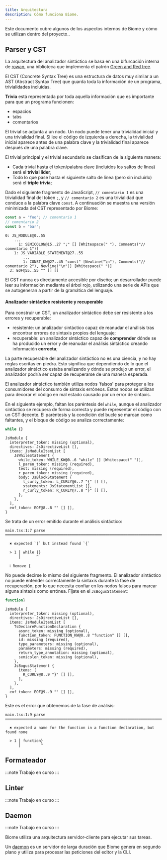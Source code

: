 ```yaml
---
title: Arquitectura
description: Cómo funciona Biome.
---
```


Este documento cubre algunos de los aspectos internos de Biome y cómo se utilizan dentro del proyecto..

## Parser y CST

La arquitectura del analizador sintáctico se basa en una bifurcación interna de [rowan], una biblioteca
que implementa el patrón [Green and Red tree].

El CST (Concrete Syntax Tree) es una estructura de datos muy similar a un AST (Abstract Syntax Tree) que guarda toda la información de un programa, trivialidades incluidas.

**Trivia** está representada por toda aquella información que es importante para que un programa funcionen:

- espacios
- tabs
- comentarios

El trivial se adjunta a un nodo. Un nodo puede tener una trivialidad inicial y una trivialidad final. Si lee el código de izquierda a derecha, la trivialidad inicial aparece antes de una palabra clave y la trivialidad final aparece después de una palabra clave.

El trivial principal y el trivial secundario se clasifican de la siguiente manera:

- Cada trivial hasta el token/palabra clave (incluidos los saltos de línea) será el **trivial líder**;
- Todo lo que pase hasta el siguiente salto de línea (pero sin incluirlo) será el **triple trivia**;

Dado el siguiente fragmento de JavaScript, `// comentario 1` es una trivialidad final del token `;`, y `// comentario 2` es una trivialidad que conduce a la palabra clave `const`. A continuación se muestra una versión minimizada del CST representado por Biome:

```js
const a = "foo"; // comentario 1
// comentario 2
const b = "bar";
```

```
0: JS_MODULE@0..55
    ...
      1: SEMICOLON@15..27 ";" [] [Whitespace(" "), Comments("// comentario 1")]
    1: JS_VARIABLE_STATEMENT@27..55
        ...
        1: CONST_KW@27..45 "const" [Newline("\n"), Comments("// comentario 2"), Newline("\n")] [Whitespace(" ")]
  3: EOF@55..55 "" [] []
```

El CST nunca es directamente accesible por diseño; un desarrollador puede leer su información mediante el árbol rojo, utilizando una serie de APIs que se autogeneran a partir de la gramática del lenguaje.

#### Analizador sintáctico resistente y recuperable

Para construir un CST, un analizador sintáctico debe ser resistente a los errores y recuperable:

- resistente: un analizador sintáctico capaz de reanudar el análisis tras encontrar errores de sintaxis propios del lenguaje;
- recuperable: un analizador sintáctico capaz de **comprender** dónde se ha producido un error y de reanudar el análisis sintáctico creando información **correcta**;

La parte recuperable del analizador sintáctico no es una ciencia, y no hay reglas escritas en piedra. Esto significa que dependiendo de lo que el analizador sintáctico estaba analizando y dónde se produjo un error, el analizador podría ser capaz de recuperarse de una manera esperada.

El analizador sintáctico también utiliza nodos 'falsos' para proteger a los consumidores del consumo de sintaxis erróneos. Estos nodos se utilizan para decorar el código en mal estado causado por un error de sintaxis.

En el siguiente ejemplo, faltan los paréntesis del `while`, aunque el analizador sintáctico se recupera de forma correcta y puede representar el código con un CST decente. El paréntesis y la condición del bucle se marcan como faltantes, y el bloque de código se analiza correctamente:

```js
while {}
```

```
JsModule {
  interpreter_token: missing (optional),
  directives: JsDirectiveList [],
  items: JsModuleItemList [
    JsWhileStatement {
      while_token: WHILE_KW@0..6 "while" [] [Whitespace(" ")],
      l_paren_token: missing (required),
      test: missing (required),
      r_paren_token: missing (required),
      body: JsBlockStatement {
        l_curly_token: L_CURLY@6..7 "{" [] [],
        statements: JsStatementList [],
        r_curly_token: R_CURLY@7..8 "}" [] [],
      },
    },
  ],
  eof_token: EOF@8..8 "" [] [],
}
```

Se trata de un error emitido durante el análisis sintáctico:

```
main.tsx:1:7 parse ━━━━━━━━━━━━━━━━━━━━━━━━━━━━━━━━━━━━━━━━━━━━━━━━━━━━━━━━━━━━━━━━━━━━━━━━━━━━━━━━━

  ✖ expected `(` but instead found `{`

  > 1 │ while {}
      │       ^

  ℹ Remove {
```

No puede decirse lo mismo del siguiente fragmento. El analizador sintáctico no puede entender correctamente la sintaxis durante la fase de recuperación, por lo que necesita confiar en los nodos falsos para marcar alguna sintaxis como errónea. Fíjate en el `JsBogusStatement`:

```js
function}
```

```
JsModule {
  interpreter_token: missing (optional),
  directives: JsDirectiveList [],
  items: JsModuleItemList [
    TsDeclareFunctionDeclaration {
      async_token: missing (optional),
      function_token: FUNCTION_KW@0..8 "function" [] [],
      id: missing (required),
      type_parameters: missing (optional),
      parameters: missing (required),
      return_type_annotation: missing (optional),
      semicolon_token: missing (optional),
    },
    JsBogusStatement {
      items: [
        R_CURLY@8..9 "}" [] [],
      ],
    },
  ],
  eof_token: EOF@9..9 "" [] [],
}
```

Este es el error que obtenemos de la fase de análisis:

```
main.tsx:1:9 parse ━━━━━━━━━━━━━━━━━━━━━━━━━━━━━━━━━━━━━━━━━━━━━━━━━━━━━━━━━━━━━━━━━━━━━━━━━━━━━━━━━

  ✖ expected a name for the function in a function declaration, but found none

  > 1 │ function}
      │         ^
```

## Formateador

:::note
Trabajo en curso
:::

## Linter

:::note
Trabajo en curso
:::

## Daemon

:::note
Trabajo en curso
:::

Biome utiliza una arquitectura servidor-cliente para ejecutar sus tareas.

Un [daemon] es un servidor de larga duración
que Biome genera en segundo plano y utiliza para procesar las peticiones del editor y la CLI.

[rowan]: https://github.com/rust-analyzer/rowan
[Green and Red tree]: https://learn.microsoft.com/en-us/archive/blogs/ericlippert/persistence-facades-and-roslyns-red-green-trees
[daemon]: https://en.wikipedia.org/wiki/Daemon_(computing)
